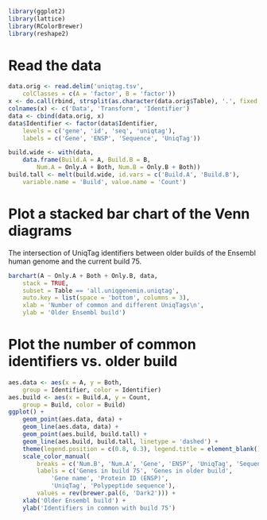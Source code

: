 ```r
library(ggplot2)
library(lattice)
library(RColorBrewer)
library(reshape2)
```

# Read the data
```r
data.orig <- read.delim('uniqtag.tsv',
	colClasses = c(A = 'factor', B = 'factor'))
x <- do.call(rbind, strsplit(as.character(data.orig$Table), '.', fixed = TRUE))
colnames(x) <- c('Data', 'Transform', 'Identifier')
data <- cbind(data.orig, x)
data$Identifier <- factor(data$Identifier,
	levels = c('gene', 'id', 'seq', 'uniqtag'),
	labels = c('Gene', 'ENSP', 'Sequence', 'UniqTag'))

build.wide <- with(data,
	data.frame(Build.A = A, Build.B = B,
		Num.A = Only.A + Both, Num.B = Only.B + Both))
build.tall <- melt(build.wide, id.vars = c('Build.A', 'Build.B'),
	variable.name = 'Build', value.name = 'Count')
```

# Plot a stacked bar chart of the Venn diagrams
The intersection of UniqTag identifiers between older builds of the Ensembl human genome and the current build 75.
```r
barchart(A ~ Only.A + Both + Only.B, data,
	stack = TRUE,
	subset = Table == 'all.uniqgenemin.uniqtag',
	auto.key = list(space = 'bottom', columns = 3),
	xlab = 'Number of common and different UniqTags\n',	
	ylab = 'Older Ensembl build')
```

# Plot the number of common identifiers vs. older build
```r
aes.data <- aes(x = A, y = Both,
	group = Identifier, color = Identifier)
aes.build <- aes(x = Build.A, y = Count,
	group = Build, color = Build)
ggplot() +
	geom_point(aes.data, data) +
	geom_line(aes.data, data) +
	geom_point(aes.build, build.tall) +
	geom_line(aes.build, build.tall, linetype = 'dashed') +
	theme(legend.position = c(0.8, 0.3), legend.title = element_blank()) +
	scale_color_manual(
		breaks = c('Num.B', 'Num.A', 'Gene', 'ENSP', 'UniqTag', 'Sequence'),
		labels = c('Genes in build 75', 'Genes in older build',
			'Gene name', 'Protein ID (ENSP)',
			'UniqTag', 'Polypeptide sequence'),
		values = rev(brewer.pal(6, 'Dark2'))) +
	xlab('Older Ensembl build') +
	ylab('Identifiers in common with build 75')
```
